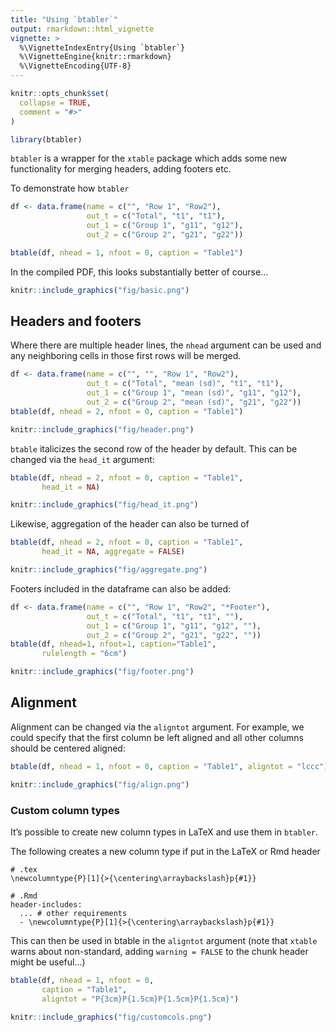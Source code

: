 ```yaml
---
title: "Using `btabler`"
output: rmarkdown::html_vignette
vignette: >
  %\VignetteIndexEntry{Using `btabler`}
  %\VignetteEngine{knitr::rmarkdown}
  %\VignetteEncoding{UTF-8}
---
```


```r
knitr::opts_chunk$set(
  collapse = TRUE,
  comment = "#>"
)
```

```r
library(btabler)
```

`btabler` is a wrapper for the `xtable` package which adds some new functionality 
for merging headers, adding footers etc.

To demonstrate how `btabler` 

```r
df <- data.frame(name = c("", "Row 1", "Row2"),
                 out_t = c("Total", "t1", "t1"),
                 out_1 = c("Group 1", "g11", "g12"), 
                 out_2 = c("Group 2", "g21", "g22"))
```


```r
btable(df, nhead = 1, nfoot = 0, caption = "Table1")
```

In the compiled PDF, this looks substantially better of course...

```r
knitr::include_graphics("fig/basic.png")
```

## Headers and footers

Where there are multiple header lines, the `nhead` argument can be used and any neighboring cells in those first rows will be merged. 

```r
df <- data.frame(name = c("", "", "Row 1", "Row2"),
                 out_t = c("Total", "mean (sd)", "t1", "t1"),
                 out_1 = c("Group 1", "mean (sd)", "g11", "g12"),
                 out_2 = c("Group 2", "mean (sd)", "g21", "g22"))
btable(df, nhead = 2, nfoot = 0, caption = "Table1")
```

```r
knitr::include_graphics("fig/header.png")
```

`btable` italicizes the second row of the header by default. This can be changed via the `head_it` argument:

```r
btable(df, nhead = 2, nfoot = 0, caption = "Table1", 
       head_it = NA)
```
```r
knitr::include_graphics("fig/head_it.png")
```

Likewise, aggregation of the header can also be turned of
```r
btable(df, nhead = 2, nfoot = 0, caption = "Table1", 
       head_it = NA, aggregate = FALSE)
```
```r
knitr::include_graphics("fig/aggregate.png")
```

Footers included in the dataframe can also be added:
```r
df <- data.frame(name = c("", "Row 1", "Row2", "*Footer"),
                 out_t = c("Total", "t1", "t1", ""),
                 out_1 = c("Group 1", "g11", "g12", ""),
                 out_2 = c("Group 2", "g21", "g22", ""))
btable(df, nhead=1, nfoot=1, caption="Table1", 
       rulelength = "6cm")
```

```r
knitr::include_graphics("fig/footer.png")
```

## Alignment

Alignment can be changed via the `aligntot` argument. For example, we could specify 
that the first column be left aligned and all other columns should be centered aligned:
```r
btable(df, nhead = 1, nfoot = 0, caption = "Table1", aligntot = "lccc")
```
```r
knitr::include_graphics("fig/align.png")
```



### Custom column types 

It's possible to create new column types in LaTeX and use them in `btabler`.

The following creates a new column type if put in the LaTeX or Rmd header
```
# .tex
\newcolumntype{P}[1]{>{\centering\arraybackslash}p{#1}}

# .Rmd
header-includes:
  ... # other requirements
  - \newcolumntype{P}[1]{>{\centering\arraybackslash}p{#1}}
```

This can then be used in btable in the `aligntot` argument (note that `xtable` 
warns about non-standard, adding `warning = FALSE` to the chunk header might be 
useful...)

```r
btable(df, nhead = 1, nfoot = 0, 
       caption = "Table1", 
       aligntot = "P{3cm}P{1.5cm}P{1.5cm}P{1.5cm}")
```

```r
knitr::include_graphics("fig/customcols.png")
```


